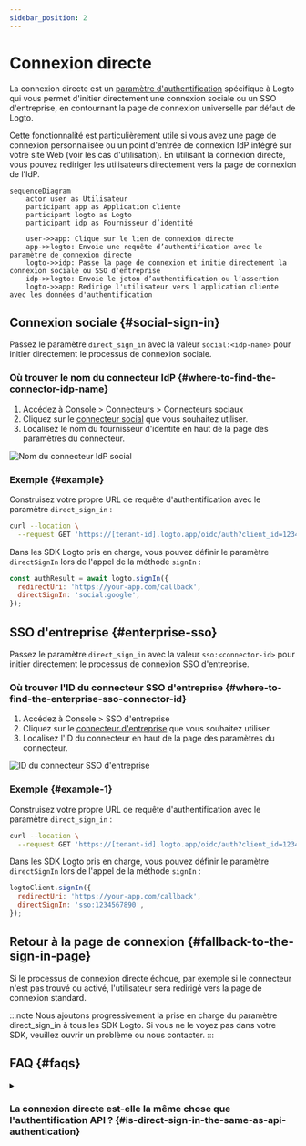 ```yaml
---
sidebar_position: 2
---
```


# Connexion directe

La connexion directe est un [paramètre d'authentification](/end-user-flows/authentication-parameters) spécifique à Logto qui vous permet d'initier directement une connexion sociale ou un SSO d'entreprise, en contournant la page de connexion universelle par défaut de Logto.

Cette fonctionnalité est particulièrement utile si vous avez une page de connexion personnalisée ou un point d'entrée de connexion IdP intégré sur votre site Web (voir les cas d'utilisation). En utilisant la connexion directe, vous pouvez rediriger les utilisateurs directement vers la page de connexion de l'IdP.

```mermaid
sequenceDiagram
    actor user as Utilisateur
    participant app as Application cliente
    participant logto as Logto
    participant idp as Fournisseur d’identité

    user->>app: Clique sur le lien de connexion directe
    app->>logto: Envoie une requête d’authentification avec le paramètre de connexion directe
    logto->>idp: Passe la page de connexion et initie directement la connexion sociale ou SSO d'entreprise
    idp->>logto: Envoie le jeton d’authentification ou l’assertion
    logto->>app: Redirige l'utilisateur vers l'application cliente avec les données d'authentification
```

## Connexion sociale \{#social-sign-in}

Passez le paramètre `direct_sign_in` avec la valeur `social:<idp-name>` pour initier directement le processus de connexion sociale.

### Où trouver le nom du connecteur IdP \{#where-to-find-the-connector-idp-name}

1. Accédez à <CloudLink to="/connectors/social">Console > Connecteurs > Connecteurs sociaux</CloudLink>
2. Cliquez sur le [connecteur social](/connectors/social-connectors) que vous souhaitez utiliser.
3. Localisez le nom du fournisseur d'identité en haut de la page des paramètres du connecteur.

![Nom du connecteur IdP social](./assets/direct-sign-in-social-name.png)

### Exemple \{#example}

Construisez votre propre URL de requête d'authentification avec le paramètre `direct_sign_in` :

```sh
curl --location \
  --request GET 'https://[tenant-id].logto.app/oidc/auth?client_id=1234567890&...&direct_sign_in=social:google'
```

Dans les SDK Logto pris en charge, vous pouvez définir le paramètre `directSignIn` lors de l'appel de la méthode `signIn` :

```javascript
const authResult = await logto.signIn({
  redirectUri: 'https://your-app.com/callback',
  directSignIn: 'social:google',
});
```

## SSO d'entreprise \{#enterprise-sso}

Passez le paramètre `direct_sign_in` avec la valeur `sso:<connector-id>` pour initier directement le processus de connexion SSO d'entreprise.

### Où trouver l'ID du connecteur SSO d'entreprise \{#where-to-find-the-enterprise-sso-connector-id}

1. Accédez à <CloudLink to="/enterprise-sso">Console > SSO d'entreprise</CloudLink>
2. Cliquez sur le [connecteur d'entreprise](/connectors/enterprise-connectors) que vous souhaitez utiliser.
3. Localisez l'ID du connecteur en haut de la page des paramètres du connecteur.

![ID du connecteur SSO d'entreprise](./assets/direct-sign-in-enterprise-sso.png)

### Exemple \{#example-1}

Construisez votre propre URL de requête d'authentification avec le paramètre `direct_sign_in` :

```sh
curl --location \
  --request GET 'https://[tenant-id].logto.app/oidc/auth?client_id=1234567890&...&direct_sign_in=sso:1234567890'
```

Dans les SDK Logto pris en charge, vous pouvez définir le paramètre `directSignIn` lors de l'appel de la méthode `signIn` :

```javascript
logtoClient.signIn({
  redirectUri: 'https://your-app.com/callback',
  directSignIn: 'sso:1234567890',
});
```

## Retour à la page de connexion \{#fallback-to-the-sign-in-page}

Si le processus de connexion directe échoue, par exemple si le connecteur n'est pas trouvé ou activé, l'utilisateur sera redirigé vers la page de connexion standard.

:::note
Nous ajoutons progressivement la prise en charge du paramètre direct_sign_in à tous les SDK Logto. Si vous ne le voyez pas dans votre SDK, veuillez ouvrir un problème ou nous contacter.
:::

## FAQ \{#faqs}

<details>
  <summary>

### La connexion directe est-elle la même chose que l'authentification API ? \{#is-direct-sign-in-the-same-as-api-authentication}

</summary>

Non, la connexion directe est un paramètre de flux utilisateur qui vous permet de passer la page de connexion par défaut de Logto et de rediriger les utilisateurs directement vers la page de connexion du fournisseur SSO social ou d'entreprise. Contrairement à l'authentification basée sur l'API, l'utilisateur doit d'abord être redirigé vers le point de terminaison d'authentification Logto pour initier le processus de connexion.

</details>
